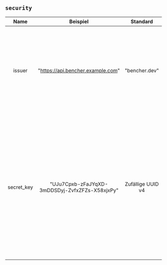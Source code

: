 ## `security`

|    Name    |                    Beispiel                    |     Standard      | Erforderlich |                                                                                                                                                                 Beschreibung                                                                                                                                                                 |
| :--------: | :--------------------------------------------: | :---------------: | :----------: | :------------------------------------------------------------------------------------------------------------------------------------------------------------------------------------------------------------------------------------------------------------------------------------------------------------------------------------------: |
|   issuer   |       "https://api.bencher.example.com"        |   "bencher.dev"   |     Nein     |                                                                                         Gibt den JWT (JSON Web Token) Aussteller an. **WARNUNG** Änderungen dieses Wertes führen dazu, dass alle zuvor generierten JWTs nicht mehr validiert werden.                                                                                         |
| secret_key | "UJu7Cpxb-zFaJYqXD-3mDDSDyj-ZvfxZFZs-X58xjxPy" | Zufällige UUID v4 |      Ja      | Gibt den Schlüssel an, der zur Generierung aller Tokens verwendet wird. **ES SOLLTE SEHR SICHER SEIN!** Der Standardwert ist eine zufällig generierte [UUID v4](https://de.wikipedia.org/wiki/Universally_Unique_Identifier#Version_4_(random)). Jedes Mal, wenn es protokolliert wird, wird es als `************` verschleiert dargestellt. |